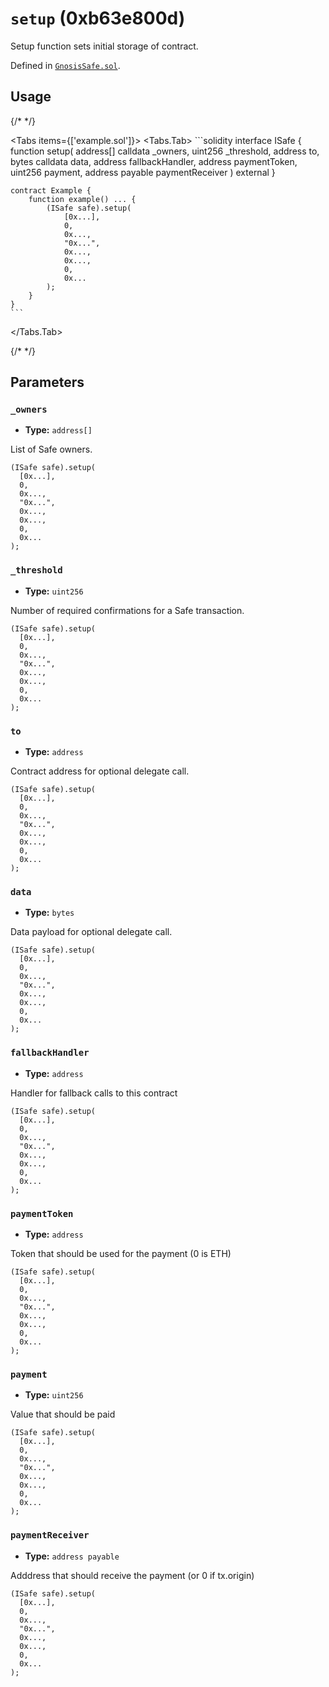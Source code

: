 


<LegacyCallout />

# `setup` (0xb63e800d)



Setup function sets initial storage of contract.




Defined in [`GnosisSafe.sol`](https://github.com/safe-global/safe-smart-account/tree/v1.3.0/contracts/GnosisSafe.sol#L75).


## Usage

{/* <!-- vale off --> */}

<Tabs items={['example.sol']}>
  <Tabs.Tab>
    ```solidity
    interface ISafe {
        function setup(
            address[] calldata _owners,
            uint256 _threshold,
            address to,
            bytes calldata data,
            address fallbackHandler,
            address paymentToken,
            uint256 payment,
            address payable paymentReceiver
        ) external
    }

    contract Example {
        function example() ... {
            (ISafe safe).setup(
                [0x...],
                0,
                0x...,
                "0x...",
                0x...,
                0x...,
                0,
                0x...
            );
        }
    }
    ```
  </Tabs.Tab>
</Tabs>

{/* <!-- vale on --> */}



## Parameters

### `_owners`

  - **Type:** `address[]`

  List of Safe owners.

  ```solidity focus=2
  (ISafe safe).setup(
    [0x...],
    0,
    0x...,
    "0x...",
    0x...,
    0x...,
    0,
    0x...
  );
  ```


### `_threshold`

  - **Type:** `uint256`

  Number of required confirmations for a Safe transaction.

  ```solidity focus=3
  (ISafe safe).setup(
    [0x...],
    0,
    0x...,
    "0x...",
    0x...,
    0x...,
    0,
    0x...
  );
  ```


### `to`

  - **Type:** `address`

  Contract address for optional delegate call.

  ```solidity focus=4
  (ISafe safe).setup(
    [0x...],
    0,
    0x...,
    "0x...",
    0x...,
    0x...,
    0,
    0x...
  );
  ```


### `data`

  - **Type:** `bytes`

  Data payload for optional delegate call.

  ```solidity focus=5
  (ISafe safe).setup(
    [0x...],
    0,
    0x...,
    "0x...",
    0x...,
    0x...,
    0,
    0x...
  );
  ```


### `fallbackHandler`

  - **Type:** `address`

  Handler for fallback calls to this contract

  ```solidity focus=6
  (ISafe safe).setup(
    [0x...],
    0,
    0x...,
    "0x...",
    0x...,
    0x...,
    0,
    0x...
  );
  ```


### `paymentToken`

  - **Type:** `address`

  Token that should be used for the payment (0 is ETH)

  ```solidity focus=7
  (ISafe safe).setup(
    [0x...],
    0,
    0x...,
    "0x...",
    0x...,
    0x...,
    0,
    0x...
  );
  ```


### `payment`

  - **Type:** `uint256`

  Value that should be paid

  ```solidity focus=8
  (ISafe safe).setup(
    [0x...],
    0,
    0x...,
    "0x...",
    0x...,
    0x...,
    0,
    0x...
  );
  ```


### `paymentReceiver`

  - **Type:** `address payable`

  Adddress that should receive the payment (or 0 if tx.origin)

  ```solidity focus=9
  (ISafe safe).setup(
    [0x...],
    0,
    0x...,
    "0x...",
    0x...,
    0x...,
    0,
    0x...
  );
  ```





